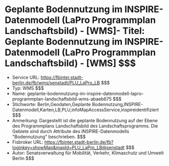 # Geplante Bodennutzung im INSPIRE-Datenmodell (LaPro Programmplan Landschaftsbild) - [WMS]- Titel: Geplante Bodennutzung im INSPIRE-Datenmodell (LaPro Programmplan Landschaftsbild) - [WMS] $$$
- Service URL: https://fbinter.stadt-berlin.de/fb/wms/senstadt/PLU_LaPro_LB $$$
- Typ: WMS $$$
- Name: geplante-bodennutzung-im-inspire-datenmodell-lapro-programmplan-landschaftsbild-wms-abaeb675 $$$
- Stichworte: Berlin,Geodaten,Geplante Bodennutzung,INSPIRE-Datenmodell,Karten,LB,PLU,infoMapAccessService,inspireidentifiziert $$$
- Anmerkung: Dargestellt ist die geplante Bodennutzung auf der Ebene des Programmplans Landschaftsbild des Landschaftsprogramms. Die Gebiete sind durch Attribute des INSPIRE-Datenmodells "Bodennutzung" beschrieben. $$$
- Fisbroker URL: https://fbinter.stadt-berlin.de/fb?loginkey=showMap&mapId=PLU_LaPro_LB@senstadt $$$
- Autor: Senatsverwaltung für Mobilität, Verkehr, Klimaschutz und Umwelt Berlin $$$
